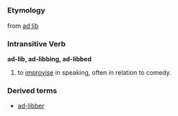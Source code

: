 =={{en}}==
===Etymology===
from [[ad lib]]
===Intransitive Verb===
'''ad-lib, ad-libbing, ad-libbed'''
# to [[improvise]] in speaking, often in relation to comedy.
===Derived terms===
*[[ad-libber]]